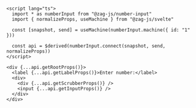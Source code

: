 ```svelte {13}

<script lang="ts">
  import * as numberInput from "@zag-js/number-input"
  import { normalizeProps, useMachine } from "@zag-js/svelte"

  const [snapshot, send] = useMachine(numberInput.machine({ id: "1" }))

  const api = $derived(numberInput.connect(snapshot, send, normalizeProps))
</script>

<div {...api.getRootProps()}>
  <label {...api.getLabelProps()}>Enter number:</label>
  <div>
    <div {...api.getScrubberProps()} />
    <input {...api.getInputProps()} />
  </div>
</div>
```
